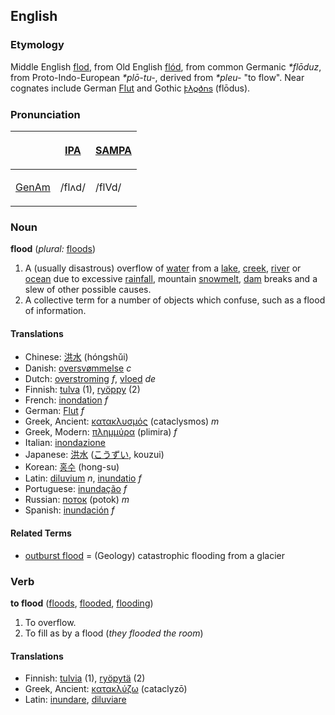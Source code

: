 ==English==
===Etymology===
Middle English [[flod]], from Old English [[flod|flód]], from common Germanic ''*flōduz'', from Proto-Indo-European ''*plō-tu-'', derived from ''*pleu-'' "to flow". Near cognates include German [[Flut]] and Gothic [[𐍆𐌻𐍉𐌳𐌿𐍃]] (flōdus).  

===Pronunciation===
{| border=1 cellpadding=5
! !! [[w:IPA|IPA]] !! [[w:SAMPA|SAMPA]]
|-
! [[GenAm]]
| /flʌd/ || /flVd/
|}


===Noun===
'''flood''' (''plural:'' [[floods]])

#A (usually disastrous) overflow of [[water]] from a [[lake]], [[creek]], [[river]] or [[ocean]] due to excessive [[rain]]fall, mountain [[snowmelt]], [[dam]] breaks and a slew of other possible causes.
#A collective term for a number of objects which confuse, such as a flood of information.

====Translations====
*Chinese: [[洪水]] (hóngshǔi)
*Danish: [[oversvømmelse]] ''c''
*Dutch: [[overstroming]] ''f'', [[vloed]] ''de''
*Finnish: [[tulva]] (1), [[ryöppy]] (2)
*French: [[inondation]] ''f''
*German: [[Flut]] ''f''
*Greek, Ancient: [[κατακλυσμός]] (cataclysmos) ''m''
*Greek, Modern: [[πλημμύρα]] (plimira) ''f''
*Italian: [[inondazione]]
*Japanese: [[洪水]] ([[こうずい]], kouzui)
*Korean: [[홍수]] (hong-su)
*Latin: [[diluvium]] ''n'', [[inundatio]] ''f''
*Portuguese: [[inundação]] ''f''
*Russian: [[поток]] (potok) ''m'' 
*Spanish: [[inundación]] ''f''

====Related Terms====
*[[outburst flood]] = (Geology) catastrophic flooding from a glacier

===Verb===
'''to flood''' ([[floods]], [[flooded]], [[flooding]])

#To overflow.
#To fill as by a flood (''they flooded the room'')

====Translations====
*Finnish: [[tulvia]] (1), [[ryöpytä]] (2)
*Greek, Ancient: [[κατακλύζω]] (cataclyzō)
*Latin: [[inundare]], [[diluviare]]